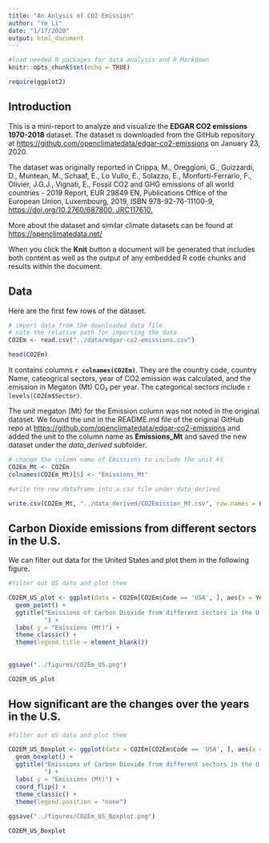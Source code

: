 ```yaml
---
title: "An Anlysis of CO2 Emission"
author: "Ye Li"
date: "1/17/2020"
output: html_document
---
```


```r
#load needed R packages for data analysis and R Markdown
knitr::opts_chunk$set(echo = TRUE)

require(ggplot2)

```

## Introduction

This is a mini-report to analyze and visualize the **EDGAR CO2 emissions 1970-2018** dataset. The dataset is downloaded from the GitHub repository at <https://github.com/openclimatedata/edgar-co2-emissions> on January 23, 2020. 

The dataset was originally reported in Crippa, M., Oreggioni, G., Guizzardi, D., Muntean, M., Schaaf, E., Lo Vullo, E., Solazzo, E., Monforti-Ferrario, F., Olivier, J.G.J., Vignati, E., Fossil CO2 and GHG emissions of all world countries - 2019 Report, EUR 29849 EN, Publications Office of the European Union, Luxembourg, 2019, ISBN 978-92-76-11100-9, [https://doi.org/10.2760/687800, JRC117610.](https://doi.org/10.2760/687800, JRC117610.)


More about the dataset and similar climate datasets can be found at <https://openclimatedata.net/>

When you click the **Knit** button a document will be generated that includes both content as well as the output of any embedded R code chunks and results within the document. 


## Data

Here are the first few rows of the dataset. 
```r

# import data from the downloaded data file 
# note the relative path for importing the data
CO2Em <- read.csv("../data/edgar-co2-emissions.csv")

head(CO2Em)

```

It contains columns **`r colnames(CO2Em)`**. They are the country code, country Name, cateogrical sectors, year of CO2 emission was calculated, and the emission in Megaton (Mt) CO₂ per year. The categorical sectors include `r levels(CO2Em$Sector)`.

The unit megaton (Mt) for the Emission column was not noted in the original dataset. We found the unit in the README.md file of the original GitHub repo at <https://github.com/openclimatedata/edgar-co2-emissions>  and added the unit to the column name as **Emissions_Mt** and saved the new dataset under the *data_derived* subfolder. 

```r
# change the column name of Emissions to include the unit kt
CO2Em_Mt <- CO2Em
colnames(CO2Em_Mt)[5] <- "Emissions_Mt"

#write the new dataframe into a csv file under data_derived

write.csv(CO2Em_Mt, "../data_derived/CO2Emission_Mt.csv", row.names = FALSE)

```


## Carbon Dioxide emissions from different sectors in the U.S.

We can filter out data for the United States and plot them in the following figure. 

```r

#filter out US data and plot them

CO2EM_US_plot <- ggplot(data = CO2Em[CO2Em$Code == 'USA', ], aes(x = Year, y = Emissions, color = Sector)) +
  geom_point() +
  ggtitle("Emissions of Carbon Dioxide from different sectors in the U.S.
          ") +
  labs( y = "Emissions (Mt)") +
  theme_classic() +
  theme(legend.title = element_blank()) 
  
  
ggsave("../figures/CO2Em_US.png")

CO2EM_US_plot

```

## How significant are the changes over the years in the U.S.

```r

#filter out US data and plot them

CO2EM_US_Boxplot <- ggplot(data = CO2Em[CO2Em$Code == 'USA', ], aes(x = Sector, y = Emissions, color = Sector)) +
  geom_boxplot() +
  ggtitle("Emissions of Carbon Dioxide from different sectors in the U.S.
          ") +
  labs( y = "Emissions (Mt)") +
  coord_flip() +
  theme_classic() +
  theme(legend.position = "none") 
  
ggsave("../figures/CO2Em_US_Boxplot.png")

CO2EM_US_Boxplot

```


